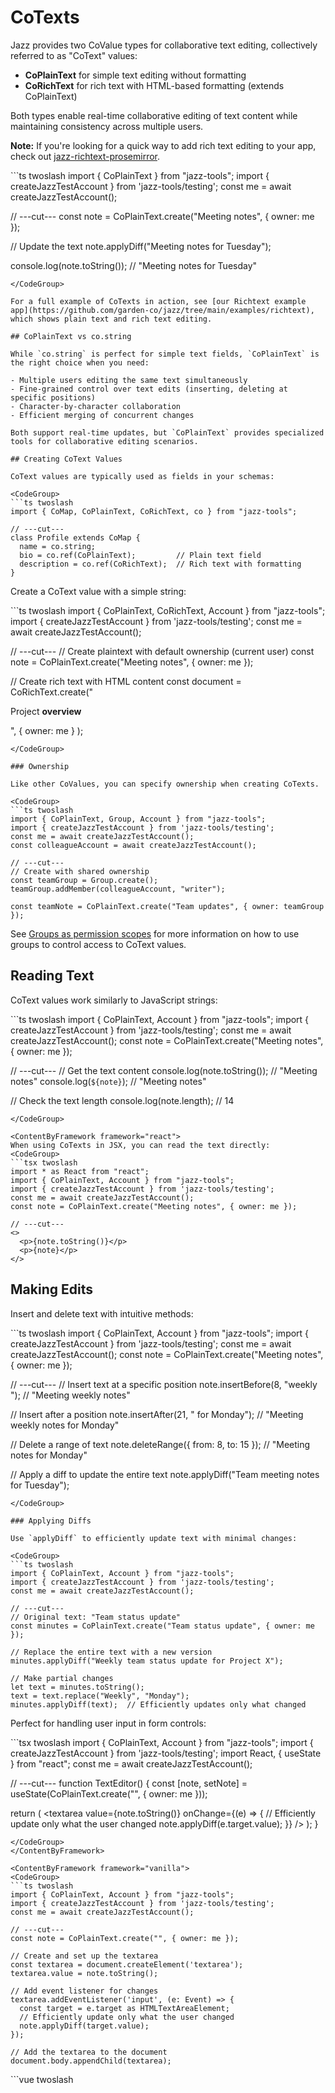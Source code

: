 

# CoTexts

Jazz provides two CoValue types for collaborative text editing, collectively referred to as "CoText" values:

- **CoPlainText** for simple text editing without formatting
- **CoRichText** for rich text with HTML-based formatting (extends CoPlainText)

Both types enable real-time collaborative editing of text content while maintaining consistency across multiple users.

**Note:** If you're looking for a quick way to add rich text editing to your app, check out [jazz-richtext-prosemirror](#using-rich-text-with-prosemirror).

<CodeGroup>
```ts twoslash
import { CoPlainText } from "jazz-tools";
import { createJazzTestAccount } from 'jazz-tools/testing';
const me = await createJazzTestAccount();

// ---cut---
const note = CoPlainText.create("Meeting notes", { owner: me });

// Update the text
note.applyDiff("Meeting notes for Tuesday");

console.log(note.toString());  // "Meeting notes for Tuesday"
```
</CodeGroup>

For a full example of CoTexts in action, see [our Richtext example app](https://github.com/garden-co/jazz/tree/main/examples/richtext), which shows plain text and rich text editing.

## CoPlainText vs co.string

While `co.string` is perfect for simple text fields, `CoPlainText` is the right choice when you need:

- Multiple users editing the same text simultaneously
- Fine-grained control over text edits (inserting, deleting at specific positions)
- Character-by-character collaboration
- Efficient merging of concurrent changes

Both support real-time updates, but `CoPlainText` provides specialized tools for collaborative editing scenarios.

## Creating CoText Values

CoText values are typically used as fields in your schemas:

<CodeGroup>
```ts twoslash
import { CoMap, CoPlainText, CoRichText, co } from "jazz-tools";

// ---cut---
class Profile extends CoMap {
  name = co.string;
  bio = co.ref(CoPlainText);         // Plain text field
  description = co.ref(CoRichText);  // Rich text with formatting
}
```
</CodeGroup>

Create a CoText value with a simple string:

<CodeGroup>
```ts twoslash
import { CoPlainText, CoRichText, Account } from "jazz-tools";
import { createJazzTestAccount } from 'jazz-tools/testing';
const me = await createJazzTestAccount();

// ---cut---
// Create plaintext with default ownership (current user)
const note = CoPlainText.create("Meeting notes", { owner: me });

// Create rich text with HTML content
const document = CoRichText.create("<p>Project <strong>overview</strong></p>",
  { owner: me }
);
```
</CodeGroup>

### Ownership

Like other CoValues, you can specify ownership when creating CoTexts.

<CodeGroup>
```ts twoslash
import { CoPlainText, Group, Account } from "jazz-tools";
import { createJazzTestAccount } from 'jazz-tools/testing';
const me = await createJazzTestAccount();
const colleagueAccount = await createJazzTestAccount();

// ---cut---
// Create with shared ownership
const teamGroup = Group.create();
teamGroup.addMember(colleagueAccount, "writer");

const teamNote = CoPlainText.create("Team updates", { owner: teamGroup });
```
</CodeGroup>

See [Groups as permission scopes](/docs/groups/intro) for more information on how to use groups to control access to CoText values.

## Reading Text

CoText values work similarly to JavaScript strings:

<CodeGroup>
```ts twoslash
import { CoPlainText, Account } from "jazz-tools";
import { createJazzTestAccount } from 'jazz-tools/testing';
const me = await createJazzTestAccount();
const note = CoPlainText.create("Meeting notes", { owner: me });

// ---cut---
// Get the text content
console.log(note.toString());  // "Meeting notes"
console.log(`${note}`);    // "Meeting notes"

// Check the text length
console.log(note.length);      // 14
```
</CodeGroup>

<ContentByFramework framework="react">
When using CoTexts in JSX, you can read the text directly:
<CodeGroup>
```tsx twoslash
import * as React from "react";
import { CoPlainText, Account } from "jazz-tools";
import { createJazzTestAccount } from 'jazz-tools/testing';
const me = await createJazzTestAccount();
const note = CoPlainText.create("Meeting notes", { owner: me });

// ---cut---
<>
  <p>{note.toString()}</p>
  <p>{note}</p>
</>
```
</CodeGroup>
</ContentByFramework>

## Making Edits

Insert and delete text with intuitive methods:

<CodeGroup>
```ts twoslash
import { CoPlainText, Account } from "jazz-tools";
import { createJazzTestAccount } from 'jazz-tools/testing';
const me = await createJazzTestAccount();
const note = CoPlainText.create("Meeting notes", { owner: me });

// ---cut---
// Insert text at a specific position
note.insertBefore(8, "weekly ");  // "Meeting weekly notes"

// Insert after a position
note.insertAfter(21, " for Monday");  // "Meeting weekly notes for Monday"

// Delete a range of text
note.deleteRange({ from: 8, to: 15 });  // "Meeting notes for Monday"

// Apply a diff to update the entire text
note.applyDiff("Team meeting notes for Tuesday");
```
</CodeGroup>

### Applying Diffs

Use `applyDiff` to efficiently update text with minimal changes:

<CodeGroup>
```ts twoslash
import { CoPlainText, Account } from "jazz-tools";
import { createJazzTestAccount } from 'jazz-tools/testing';
const me = await createJazzTestAccount();

// ---cut---
// Original text: "Team status update"
const minutes = CoPlainText.create("Team status update", { owner: me });

// Replace the entire text with a new version
minutes.applyDiff("Weekly team status update for Project X");

// Make partial changes
let text = minutes.toString();
text = text.replace("Weekly", "Monday");
minutes.applyDiff(text);  // Efficiently updates only what changed
```
</CodeGroup>

Perfect for handling user input in form controls:

<ContentByFramework framework="react">
<CodeGroup>
```tsx twoslash
import { CoPlainText, Account } from "jazz-tools";
import { createJazzTestAccount } from 'jazz-tools/testing';
import React, { useState } from "react";
const me = await createJazzTestAccount();

// ---cut---
function TextEditor() {
  const [note, setNote] = useState(CoPlainText.create("", { owner: me }));
  
  return (
    <textarea
      value={note.toString()}
      onChange={(e) => {
        // Efficiently update only what the user changed
        note.applyDiff(e.target.value);
      }}
    />
  );
}
```
</CodeGroup>
</ContentByFramework>

<ContentByFramework framework="vanilla">
<CodeGroup>
```ts twoslash
import { CoPlainText, Account } from "jazz-tools";
import { createJazzTestAccount } from 'jazz-tools/testing';
const me = await createJazzTestAccount();

// ---cut---
const note = CoPlainText.create("", { owner: me });

// Create and set up the textarea
const textarea = document.createElement('textarea');
textarea.value = note.toString();

// Add event listener for changes
textarea.addEventListener('input', (e: Event) => {
  const target = e.target as HTMLTextAreaElement;
  // Efficiently update only what the user changed
  note.applyDiff(target.value);
});

// Add the textarea to the document
document.body.appendChild(textarea);
```
</CodeGroup>
</ContentByFramework>

<ContentByFramework framework="vue">
<CodeGroup>
```vue twoslash
<script setup lang="ts">
import { ref, onMounted } from 'vue';
import { CoPlainText } from "jazz-tools";
import { createJazzTestAccount } from 'jazz-tools/testing';

const note = ref(null);
const textContent = ref("");

onMounted(async () => {
  const me = await createJazzTestAccount();
  note.value = CoPlainText.create("", { owner: me });
  textContent.value = note.value.toString();
});

function updateText(e) {
  if (note.value) {
    note.value.applyDiff(e.target.value);
    textContent.value = note.value.toString();
  }
}
</script>

<template>
  <textarea 
    :value="textContent"
    @input="updateText"
  />
</template>
```
</CodeGroup>
</ContentByFramework>

<ContentByFramework framework="svelte">
<CodeGroup>
```svelte twoslash
<script lang="ts">
import { CoPlainText, Account } from "jazz-tools";
import { createJazzTestAccount } from 'jazz-tools/testing';
const me = await createJazzTestAccount();

const note = CoPlainText.create("", { owner: me });
</script>

<textarea
  value={note.toString()}
  oninput={e => note.applyDiff(e.target.value)}
/>
```
</CodeGroup>
</ContentByFramework>

## Using Rich Text with ProseMirror

Jazz provides a dedicated plugin for integrating CoRichText with the popular ProseMirror editor. This plugin, [`jazz-richtext-prosemirror`](https://www.npmjs.com/package/jazz-richtext-prosemirror), enables bidirectional synchronization between your CoRichText instances and ProseMirror editors.

### ProseMirror Plugin Features

- **Bidirectional Sync**: Changes in the editor automatically update the CoRichText and vice versa
- **Real-time Collaboration**: Multiple users can edit the same document simultaneously
- **HTML Conversion**: Automatically converts between HTML (used by CoRichText) and ProseMirror's document model

### Installation

<CodeGroup>
```bash
pnpm add jazz-richtext-prosemirror \
  prosemirror-view \
  prosemirror-state \
  prosemirror-schema-basic
```
</CodeGroup>

### Integration

<ContentByFramework framework="react-native">
We don't currently have a React Native-specific example, but you need help you can [request one](https://github.com/garden-co/jazz/issues/new), or ask on [Discord](https://discord.gg/utDMjHYg42).
</ContentByFramework>

<ContentByFramework framework="react-native-expo">
We don't currently have a React Native Expo-specific example, but you need help please [request one](https://github.com/garden-co/jazz/issues/new), or ask on [Discord](https://discord.gg/utDMjHYg42).
</ContentByFramework>

<ContentByFramework framework={["react", "react-native", "react-native-expo"]}>
For use with React:
<CodeGroup>
```tsx twoslash
class JazzProfile extends Profile {
  bio = co.ref(CoRichText);
}

class JazzAccount extends Account {
  profile = co.ref(JazzProfile);
}

declare module "jazz-react" {
  interface Register {
    Account: JazzAccount;
  }
}

import { useAccount, useCoState } from "jazz-react";
import { CoRichText, Account, Profile, co } from "jazz-tools";
import React, { useEffect, useRef } from "react";
// ---cut---
// RichTextEditor.tsx
import { createJazzPlugin } from "jazz-richtext-prosemirror";
import { exampleSetup } from "prosemirror-example-setup";
import { schema } from "prosemirror-schema-basic";
import { EditorState } from "prosemirror-state";
import { EditorView } from "prosemirror-view";

function RichTextEditor() {
  const { me } = useAccount({ resolve: { profile: true } });
  const editorRef = useRef<HTMLDivElement>(null);
  const viewRef = useRef<EditorView | null>(null);

  useEffect(() => {
    if (!me?.profile.bio || !editorRef.current) return;

    // Create the Jazz plugin for ProseMirror
    // Providing a CoRichText instance to the plugin to automatically sync changes
    const jazzPlugin = createJazzPlugin(me.profile.bio); // [!code ++]

    // Set up ProseMirror with the Jazz plugin
    if (!viewRef.current) {
      viewRef.current = new EditorView(editorRef.current, {
        state: EditorState.create({
          schema,
          plugins: [
            ...exampleSetup({ schema }),
            jazzPlugin, // [!code ++]
          ],
        }),
      });
    }

    return () => {
      if (viewRef.current) {
        viewRef.current.destroy();
        viewRef.current = null;
      }
    };
  }, [me?.profile.bio?.id]);

  if (!me) return null;

  return (
    <div className="border rounded">
      <div ref={editorRef} className="p-2" />
    </div>
  );
}
```
</CodeGroup>
</ContentByFramework>

<ContentByFramework framework="svelte">
We don't currently have a Svelte-specific example, but you need help you can [request one](https://github.com/garden-co/jazz/issues/new), or ask on [Discord](https://discord.gg/utDMjHYg42).
</ContentByFramework>

<ContentByFramework framework="vue">
We don't currently have a Vue-specific example, but you need help you can [request one](https://github.com/garden-co/jazz/issues/new), or ask on [Discord](https://discord.gg/utDMjHYg42).
</ContentByFramework>

<ContentByFramework framework={["vanilla", "svelte", "vue", "react-native", "react-native-expo"]}>
For use without a framework:
<CodeGroup>
```js twoslash
import { CoRichText } from "jazz-tools";
import { createJazzPlugin } from "jazz-richtext-prosemirror";
import { exampleSetup } from "prosemirror-example-setup";
import { schema } from "prosemirror-schema-basic";
import { EditorState } from "prosemirror-state";
import { EditorView } from "prosemirror-view";

function setupRichTextEditor(coRichText, container) {
  // Create the Jazz plugin for ProseMirror
  // Providing a CoRichText instance to the plugin to automatically sync changes
  const jazzPlugin = createJazzPlugin(coRichText); // [!code ++]
  
  // Set up ProseMirror with Jazz plugin
  const view = new EditorView(container, {
    state: EditorState.create({
      schema,
      plugins: [
        ...exampleSetup({ schema }),
        jazzPlugin, // [!code ++]
      ],
    }),
  });
  
  // Return cleanup function
  return () => {
    view.destroy();
  };
}

// Usage
const document = CoRichText.create("<p>Initial content</p>", { owner: me });
const editorContainer = document.getElementById("editor");
const cleanup = setupRichTextEditor(document, editorContainer);

// Later when done with the editor
cleanup();
```
</CodeGroup>
</ContentByFramework>